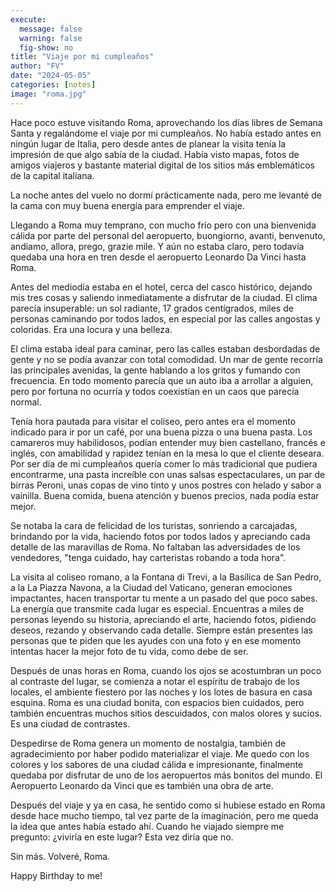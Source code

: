 ```yaml
---
execute:
  message: false
  warning: false
  fig-show: no
title: "Viaje por mi cumpleaños"
author: "FV"
date: "2024-05-05"
categories: [notes]
image: "roma.jpg"
---
```


Hace poco estuve visitando Roma, aprovechando los días libres de Semana Santa y regalándome el viaje por mi cumpleaños. No había estado antes en ningún lugar de Italia, pero desde antes de planear la visita tenía la impresión de que algo sabía de la ciudad. Había visto mapas, fotos de amigos viajeros y bastante material digital de los sitios más emblemáticos de la capital italiana. 

La noche antes del vuelo no dormí prácticamente nada, pero me levanté de la cama con muy buena energía para emprender el viaje. 

Llegando a Roma muy temprano, con mucho frío pero con una bienvenida cálida por parte del personal del aeropuerto, buongiorno, avanti, benvenuto, andiamo, allora, prego, grazie mile. Y aún no estaba claro, pero todavía quedaba una hora en tren desde el aeropuerto Leonardo Da Vinci hasta Roma.

Antes del mediodía estaba en el hotel, cerca del casco histórico, dejando mis tres cosas y saliendo inmediatamente a disfrutar de la ciudad. El clima parecía insuperable: un sol radiante, 17 grados centígrados, miles de personas caminando por todos lados, en especial por las calles angostas y coloridas. Era una locura y una belleza. 

El clima estaba ideal para caminar, pero las calles estaban desbordadas de gente y no se podía avanzar con total comodidad. Un mar de gente recorría las principales avenidas, la gente hablando a los gritos y fumando con frecuencia. En todo momento parecía que un auto iba a arrollar a alguien, pero por fortuna no ocurría y todos coexistían en un caos que parecía normal. 

Tenía hora pautada para visitar el coliseo, pero antes era el momento indicado para ir por un café, por una buena pizza o una buena pasta. Los camareros muy habilidosos, podían entender muy bien castellano, francés e inglés, con amabilidad y rapidez tenían en la mesa lo que el cliente deseara. Por ser día de mi cumpleaños quería comer lo más tradicional que pudiera encontrarme, una pasta increíble con unas salsas espectaculares, un par de birras Peroni, unas copas de vino tinto y unos postres con helado y sabor a vainilla. Buena comida, buena atención y buenos precios, nada podía estar mejor. 

Se notaba la cara de felicidad de los turistas, sonriendo a carcajadas, brindando por la vida, haciendo fotos por todos lados y apreciando cada detalle de las maravillas de Roma. No faltaban las adversidades de los vendedores, \"tenga cuidado, hay carteristas robando a toda hora\". 

La visita al coliseo romano, a la Fontana di Trevi, a la Basílica de San Pedro, a la La Piazza Navona, a la Ciudad del Vaticano, generan emociones impactantes, hacen transportar tu mente a un pasado del que poco sabes. La energía que transmite cada lugar es especial. Encuentras a miles de personas leyendo su historia, apreciando el arte, haciendo fotos, pidiendo deseos, rezando y observando cada detalle. Siempre están presentes las personas que te piden que les ayudes con una foto y en ese momento intentas hacer la mejor foto de tu vida, como debe de ser. 

Después de unas horas en Roma, cuando los ojos se acostumbran un poco al contraste del lugar, se comienza a notar el espíritu de trabajo de los locales, el ambiente fiestero por las noches y los lotes de basura en casa esquina. Roma es una ciudad bonita, con espacios bien cuidados, pero también encuentras muchos sitios descuidados, con malos olores y sucios. Es una ciudad de contrastes.

Despedirse de Roma genera un momento de nostalgia, también de agradecimiento por haber podido materializar el viaje. Me quedo con los colores y los sabores de una ciudad cálida e impresionante, finalmente quedaba por disfrutar de uno de los aeropuertos más bonitos del mundo. El Aeropuerto Leonardo da Vinci que es también una obra de arte.

Después del viaje y ya en casa, he sentido como si hubiese estado en Roma desde hace mucho tiempo, tal vez parte de la imaginación, pero me queda la idea que antes había estado ahí. Cuando he viajado siempre me pregunto: ¿viviría en este lugar? Esta vez diría que no.  

Sin más. Volveré, Roma. 

Happy Birthday to me!  
